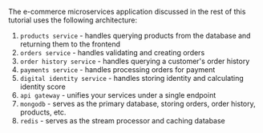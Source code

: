 The e-commerce microservices application discussed in the rest of this tutorial uses the following architecture:

1. `products service` - handles querying products from the database and returning them to the frontend
1. `orders service` - handles validating and creating orders
1. `order history service` - handles querying a customer's order history
1. `payments service` - handles processing orders for payment
1. `digital identity service` - handles storing identity and calculating identity score
1. `api gateway` - unifies your services under a single endpoint
1. `mongodb` - serves as the primary database, storing orders, order history, products, etc.
1. `redis` - serves as the stream processor and caching database
